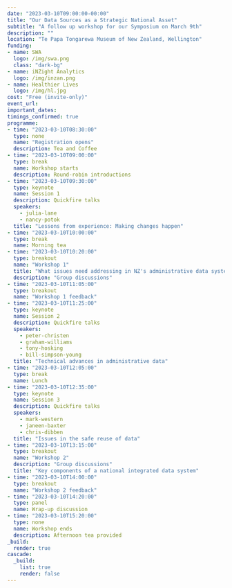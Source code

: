 ```yaml
---
date: "2023-03-10T09:00:00-00:00"
title: "Our Data Sources as a Strategic National Asset"
subtitle: "A follow up workshop for our Symposium on March 9th"
description: ""
location: "Te Papa Tongarewa Museum of New Zealand, Wellington"
funding:
- name: SWA
  logo: /img/swa.png
  class: "dark-bg"
- name: iNZight Analytics
  logo: /img/inzan.png
- name: Healthier Lives
  logo: /img/hl.jpg
cost: "Free (invite-only)"
event_url:
important_dates:
timings_confirmed: true
programme:
- time: "2023-03-10T08:30:00"
  type: none
  name: "Registration opens"
  description: Tea and Coffee
- time: "2023-03-10T09:00:00"
  type: break
  name: Workshop starts
  description: Round-robin introductions
- time: "2023-03-10T09:30:00"
  type: keynote
  name: Session 1
  description: Quickfire talks
  speakers:
    - julia-lane
    - nancy-potok
  title: "Lessons from experience: Making changes happen"
- time: "2023-03-10T10:00:00"
  type: break
  name: Morning tea
- time: "2023-03-10T10:20:00"
  type: breakout
  name: "Workshop 1"
  title: "What issues need addressing in NZ's administrative data system?"
  description: "Group discussions"
- time: "2023-03-10T11:05:00"
  type: breakout
  name: "Workshop 1 feedback"
- time: "2023-03-10T11:25:00"
  type: keynote
  name: Session 2
  description: Quickfire talks
  speakers:
    - peter-christen
    - graham-williams
    - tony-hosking
    - bill-simpson-young
  title: "Technical advances in administrative data"
- time: "2023-03-10T12:05:00"
  type: break
  name: Lunch
- time: "2023-03-10T12:35:00"
  type: keynote
  name: Session 3
  description: Quickfire talks
  speakers:
    - mark-western
    - janeen-baxter
    - chris-dibben
  title: "Issues in the safe reuse of data"
- time: "2023-03-10T13:15:00"
  type: breakout
  name: "Workshop 2"
  description: "Group discussions"
  title: "Key components of a national integrated data system"
- time: "2023-03-10T14:00:00"
  type: breakout
  name: "Workshop 2 feedback"
- time: "2023-03-10T14:20:00"
  type: panel
  name: Wrap-up discussion
- time: "2023-03-10T15:20:00"
  type: none
  name: Workshop ends
  description: Afternoon tea provided
_build:
  render: true
cascade:
  _build:
    list: true
    render: false
---
```

